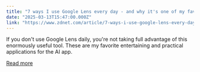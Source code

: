 ```yaml
---
title: "7 ways I use Google Lens every day - and why it's one of my favorite AI apps"
date: "2025-03-13T15:47:00.000Z"
link: "https://www.zdnet.com/article/7-ways-i-use-google-lens-every-day-and-why-its-one-of-my-favorite-ai-apps/"
---
```


If you don't use Google Lens daily, you're not taking full advantage of this enormously useful tool. These are my favorite entertaining and practical applications for the AI app.

[Read more](https://www.zdnet.com/article/7-ways-i-use-google-lens-every-day-and-why-its-one-of-my-favorite-ai-apps/)
